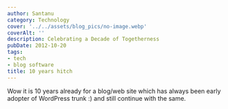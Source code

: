 ```yaml
---
author: Santanu
category: Technology
cover: '../../assets/blog_pics/no-image.webp'
coverAlt: ''
description: Celebrating a Decade of Togetherness
pubDate: 2012-10-20
tags:
- tech
- blog software
title: 10 years hitch
---
```

Wow it is 10 years already for a blog/web site which has always been early adopter of WordPress trunk :)
and still continue with the same.